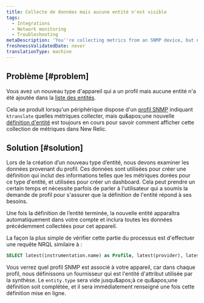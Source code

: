 ```yaml
---
title: Collecte de données mais aucune entité n'est visible
tags:
  - Integrations
  - Network monitoring
  - Troubleshooting
metaDescription: 'You''re collecting metrics from an SNMP device, but no entity is being created in New Relic.'
freshnessValidatedDate: never
translationType: machine
---
```


## Problème [#problem]

Vous avez un nouveau type d'appareil qui a un profil mais aucune entité n'a été ajoutée dans la [liste des entités](/docs/new-relic-solutions/new-relic-one/core-concepts/new-relic-explorer-view-performance-across-apps-services-hosts#find).

Cela se produit lorsqu'un périphérique dispose d'un [profil SNMP](https://github.com/kentik/snmp-profiles) indiquant `ktranslate` quelles métriques collecter, mais qu&amp;apos;une nouvelle [définition d'entité](https://github.com/newrelic/entity-definitions) est toujours en cours pour savoir comment afficher cette collection de métriques dans New Relic.

## Solution [#solution]

Lors de la création d’un nouveau type d’entité, nous devons examiner les données provenant du profil. Ces données sont utilisées pour créer une définition qui inclut des informations telles que les métriques dorées pour ce type d'entité, et utilisées pour créer un dashboard. Cela peut prendre un certain temps et nécessite parfois de parler à l'utilisateur qui a soumis la demande de profil pour s'assurer que la définition de l'entité répond à ses besoins.

Une fois la définition de l’entité terminée, la nouvelle entité apparaîtra automatiquement dans votre compte et inclura toutes les données précédemment collectées pour cet appareil.

La façon la plus simple de vérifier cette partie du processus est d'effectuer une requête NRQL similaire à :

```sql
SELECT latest(instrumentation.name) as Profile, latest(provider), latest(entity.type) as EntityType FROM Metric WHERE instrumentation.name not in ('heartbeat','ktranslate') AND device_name = 'myDevice'
```

Vous verrez quel profil SNMP est associé à votre appareil, car dans chaque profil, nous définissons un fournisseur qui est l'entité d'attribut utilisée par la synthèse. Le `entity.type` sera vide jusqu&amp;apos;à ce qu&amp;apos;une définition soit complétée, et il sera immédiatement renseigné une fois cette définition mise en ligne.